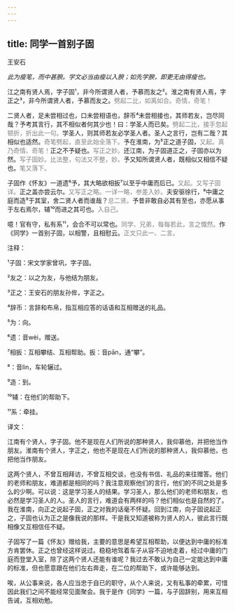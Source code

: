 ```yaml
---
---
---
```

title: 同学一首别子固
---




王安石





*此为瘦笔，而中甚腴。学文必当由瘦以入腴；如先学腴，即更无由得瘦也。*





江之南有贤人焉，字子固¹，非今所谓贤人者，予慕而友之²。淮之南有贤人焉，字正之³，非今所谓贤人者，予慕而友之。<font color=gray font-size=0.8rem>劈起二比，如离如合。奇情，奇笔！</font>

二贤人者，足未尝相过也，口未尝相语也，辞币⁴未尝相接也，其师若友，岂尽同哉？予考其言行，其不相似者何其少也！曰：学圣人而已矣。<font color=gray font-size=0.8rem>劈起二比，接手忽起顿折，折出此一句。</font>学圣人，则其师若友必学圣人者。圣人之言行，岂有二哉？其相似也适然。<font color=gray font-size=0.8rem>奇笔劈起，直至此始全落下。</font>予在淮南，为⁵正之道子固，<font color=gray font-size=0.8rem>又起。真乃奇情、奇笔！</font>正之不予疑也。<font color=gray font-size=0.8rem>写正之妙。</font>还江南，为子固道正之，子固亦以为然。<font color=gray font-size=0.8rem>写子固妙。比法整，句法又不整，妙。</font>予又知所谓贤人者，既相似又相信不疑也。<font color=gray font-size=0.8rem>笔又落下。</font>

子固作《怀友》一道遗⁶予，其大略欲相扳⁷以至乎中庸而后已。<font color=gray font-size=0.8rem>又起。又写子固详。</font>正之盖亦尝云尔。<font color=gray font-size=0.8rem>又写正之略。一详一略，参差入妙。</font>夫安驱徐行，⁸中庸之庭而造⁹于其室，舍二贤人者而谁哉？<font color=gray font-size=0.8rem>总二贤。</font>予昔非敢自必其有至也，亦愿从事于左右焉尔，辅¹⁰而进之其可也。<font color=gray font-size=0.8rem>入自己。</font>

噫！官有守，私有系¹¹，会合不可以常也。<font color=gray font-size=0.8rem>同学、兄弟，每每若此，言之慨然。</font>作《同学》一首别子固，以相警，且相慰云。<font color=gray font-size=0.8rem>正文只此一、二言。</font>

注释：

¹子固：宋文学家曾巩，字子固。

²友之：以之为友，与他结为朋友。

³正之：王安石的朋友孙侔，字正之。

⁴辞币：言辞和布帛，指互相应答的话语和互相赠送的礼品。

⁵为：向。

⁶遗：音wèi，赠送。

⁷相扳：互相攀结、互相帮助。扳：音pān，通“攀”。

⁸：音lìn，车轮辗过。

⁹造：到。

¹⁰辅：在他们的帮助下。

¹¹系：牵挂。

译文：

江南有个贤人，字子固。他不是现在人们所说的那种贤人，我仰慕他，并把他当作朋友。淮南有个贤人，字正之，他也不是现在人们所说的那种贤人，我仰慕他，也把他当作朋友。

这两个贤人，不曾互相拜访，不曾互相交谈，也没有书信、礼品的来往赠答。他们的老师和朋友，难道都是相同的吗？我注意观察他们的言行，他们的不同之处是多么的少啊。可以说：这是学习圣人的结果。学习圣人，那么他们的老师和朋友，也必然是学习圣人的人。圣人的言行，难道会有两样的吗？他们相似也是自然的了。我在淮南，向正之说起子固，正之对我的话毫不怀疑。回到江南，向子固说起正之，子固也认为正之是像我说的那样。干是我又知道被称为贤人的人，彼此言行既相像又互相信任不疑。

子固写了一篇《怀友》赠给我，主要的意思是希望互相帮助，以便达到中庸的标准方肯罢休。正之也曾经这样说过。稳稳地驾着车子从容不迫地走着，经过中庸的门庭而登堂入室，除了这两个贤人还能有谁呢？我过去不敢认为自己一定能达到中庸的标准，但也愿意跟在他们左右奔走，在二位的帮助下，或许能够达到。

唉，从公事来说，各人应当忠于自已的职守，从个人来说，又有私事的牵累，可惜因此我们之间不能经常见面聚会。我于是作《同学》一篇，与子固辞别，用来互相告诫，互相劝勉。